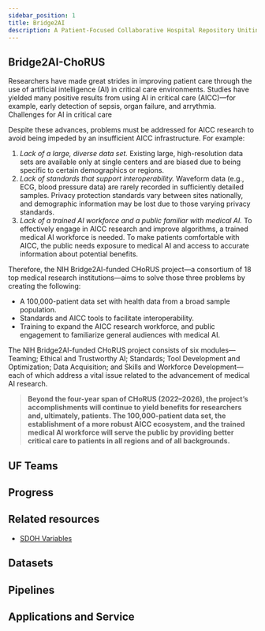 ```yaml
---
sidebar_position: 1
title: Bridge2AI
description: A Patient-Focused Collaborative Hospital Repository Uniting Standards for Equitable AI
---
```


## Bridge2AI-ChoRUS

Researchers have made great strides in improving patient care through the use of artificial intelligence (AI) in critical care environments. Studies have yielded many positive results from using AI in critical care (AICC)—for example, early detection of sepsis, organ failure, and arrythmia.  
Challenges for AI in critical care

Despite these advances, problems must be addressed for AICC research to avoid being impeded by an insufficient AICC infrastructure. For example:
1. *Lack of a large, diverse data set.*
Existing large, high-resolution data sets are available only at single centers and are biased due to being specific to certain demographics or regions.
2. *Lack of standards that support interoperability.*
Waveform data (e.g., ECG, blood pressure data) are rarely recorded in sufficiently detailed samples. Privacy protection standards vary between sites nationally, and demographic information may be lost due to those varying privacy standards.
3. *Lack of a trained AI workforce and a public familiar with medical AI.*
To effectively engage in AICC research and improve algorithms, a trained medical AI workforce is needed. To make patients comfortable with AICC, the public needs exposure to medical AI and access to accurate information about potential benefits.

Therefore, the NIH Bridge2AI-funded CHoRUS project—a consortium of 18 top medical research institutions—aims to solve those three problems by creating the following:
* A 100,000-patient data set with health data from a broad sample population. 
* Standards and AICC tools to facilitate interoperability.
* Training to expand the AICC research workforce, and public engagement to familiarize general audiences with medical AI.

The NIH Bridge2AI-funded CHoRUS project consists of six modules—Teaming; Ethical and Trustworthy AI; Standards; Tool Development and Optimization; Data Acquisition; and Skills and Workforce Development—each of which address a vital issue related to the advancement of medical AI research.

> **Beyond the four-year span of CHoRUS (2022–2026), the project’s accomplishments will continue to yield benefits for researchers and, ultimately, patients. The 100,000-patient data set, the establishment of a more robust AICC ecosystem, and the trained medical AI workforce will serve the public by providing better critical care to patients in all regions and of all backgrounds.**



## UF Teams

## Progress
## Related resources
* [SDOH Variables](./SDOH_variables.xlsx)
## Datasets
## Pipelines
## Applications and Service